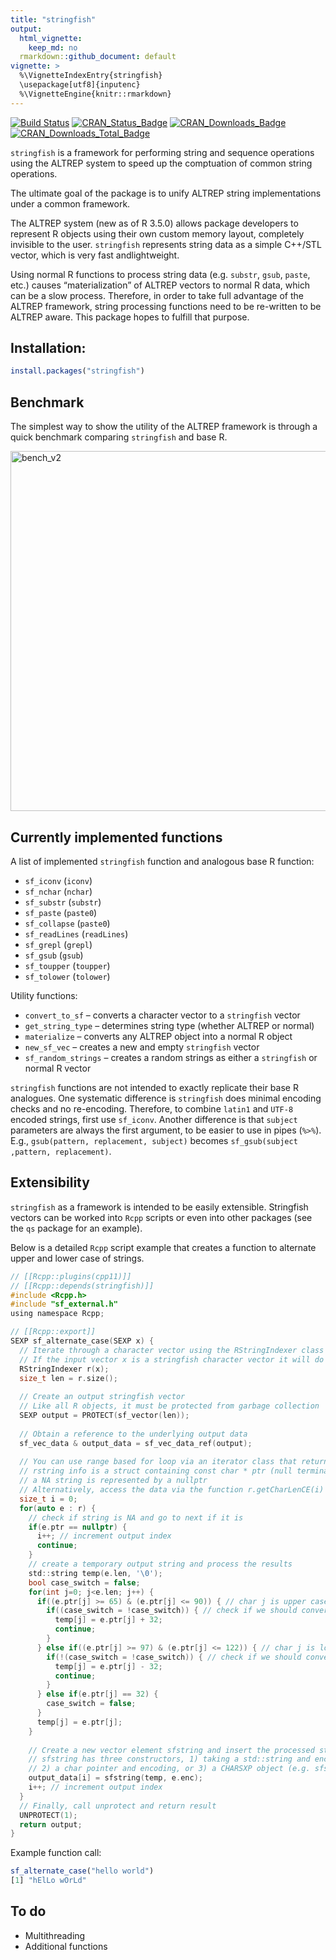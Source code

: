 ```yaml
---
title: "stringfish"
output:
  html_vignette:
    keep_md: no
  rmarkdown::github_document: default
vignette: >
  %\VignetteIndexEntry{stringfish}
  \usepackage[utf8]{inputenc}
  %\VignetteEngine{knitr::rmarkdown}
---
```


<!-- <img src="hex.png" width = "130" height = "150" align="right" style="border:0px;padding:15px"> -->
 
[![Build Status](https://travis-ci.org/traversc/stringfish.svg)](https://travis-ci.org/traversc/stringfish) [![CRAN\_Status\_Badge](http://www.r-pkg.org/badges/version/stringfish)](https://cran.r-project.org/package=stringfish) [![CRAN\_Downloads\_Badge](https://cranlogs.r-pkg.org/badges/stringfish)](https://cran.r-project.org/package=stringfish)
[![CRAN\_Downloads\_Total\_Badge](https://cranlogs.r-pkg.org/badges/grand-total/stringfish)](https://cran.r-project.org/package=stringfish)

`stringfish` is a framework for performing string and sequence operations using the ALTREP system to speed up the comptuation of common string operations. 

The ultimate goal of the package is to unify ALTREP string implementations under a common framework. 

The ALTREP system (new as of R 3.5.0) allows package developers to represent R objects using their own custom memory layout, completely invisible to the user. `stringfish` represents string data as a simple C++/STL vector, which is very fast andlightweight. 

Using normal R functions to process string data (e.g. `substr`, `gsub`, `paste`, etc.) causes "materialization" of ALTREP vectors to normal R data, which can be a slow process. Therefore, in order to take full advantage of the ALTREP framework, string processing functions need to be re-written to be ALTREP aware. This package hopes to fulfill that purpose. 

## Installation:
```r
install.packages("stringfish")
```

## Benchmark

The simplest way to show the utility of the ALTREP framework is through a quick benchmark comparing `stringfish` and base R. 

![](bench_v2.png "bench_v2"){width=576px}


## Currently implemented functions

A list of implemented `stringfish` function and analogous base R function:

* `sf_iconv` (`iconv`)
* `sf_nchar` (`nchar`)
* `sf_substr` (`substr`)
* `sf_paste` (`paste0`)
* `sf_collapse` (`paste0`)
* `sf_readLines` (`readLines`)
* `sf_grepl` (`grepl`)
* `sf_gsub` (`gsub`)
* `sf_toupper` (`toupper`)
* `sf_tolower` (`tolower`)

Utility functions:

* `convert_to_sf` -- converts a character vector to a `stringfish` vector
* `get_string_type` -- determines string type (whether ALTREP or normal)
* `materialize` -- converts any ALTREP object into a normal R object
* `new_sf_vec` -- creates a new and empty `stringfish` vector
* `sf_random_strings` -- creates a random strings as either a `stringfish` or normal R vector

`stringfish` functions are not intended to exactly replicate their base R analogues. One systematic difference is `stringfish` does minimal encoding checks and no re-encoding. Therefore, to combine `latin1` and `UTF-8` encoded strings, first use `sf_iconv`. Another difference is that `subject` parameters are always the first argument, to be easier to use in pipes (`%>%`). E.g., `gsub(pattern, replacement, subject)` becomes `sf_gsub(subject ,pattern, replacement)`.

## Extensibility

`stringfish` as a framework is intended to be easily extensible. Stringfish vectors can be worked into `Rcpp` scripts or even into other packages (see the `qs` package for an example).

Below is a detailed `Rcpp` script example that creates a function to alternate upper and lower case of strings. 

```c
// [[Rcpp::plugins(cpp11)]]
// [[Rcpp::depends(stringfish)]]
#include <Rcpp.h>
#include "sf_external.h"
using namespace Rcpp;

// [[Rcpp::export]]
SEXP sf_alternate_case(SEXP x) {
  // Iterate through a character vector using the RStringIndexer class
  // If the input vector x is a stringfish character vector it will do so without materialization
  RStringIndexer r(x);
  size_t len = r.size();
  
  // Create an output stringfish vector
  // Like all R objects, it must be protected from garbage collection
  SEXP output = PROTECT(sf_vector(len));
  
  // Obtain a reference to the underlying output data
  sf_vec_data & output_data = sf_vec_data_ref(output);
  
  // You can use range based for loop via an iterator class that returns RStringIndexer::rstring_info e
  // rstring info is a struct containing const char * ptr (null terminated), int len, and cetype_t enc
  // a NA string is represented by a nullptr
  // Alternatively, access the data via the function r.getCharLenCE(i)
  size_t i = 0;
  for(auto e : r) {
    // check if string is NA and go to next if it is
    if(e.ptr == nullptr) {
      i++; // increment output index
      continue;
    }
    // create a temporary output string and process the results
    std::string temp(e.len, '\0');
    bool case_switch = false;
    for(int j=0; j<e.len; j++) {
      if((e.ptr[j] >= 65) & (e.ptr[j] <= 90)) { // char j is upper case
        if((case_switch = !case_switch)) { // check if we should convert to lower case
          temp[j] = e.ptr[j] + 32;
          continue;
        }
      } else if((e.ptr[j] >= 97) & (e.ptr[j] <= 122)) { // char j is lower case
        if(!(case_switch = !case_switch)) { // check if we should convert to upper case
          temp[j] = e.ptr[j] - 32;
          continue;
        }
      } else if(e.ptr[j] == 32) {
        case_switch = false;
      }
      temp[j] = e.ptr[j];
    }
    
    // Create a new vector element sfstring and insert the processed string into the stringfish vector
    // sfstring has three constructors, 1) taking a std::string and encoding, 
    // 2) a char pointer and encoding, or 3) a CHARSXP object (e.g. sfstring(NA_STRING))
    output_data[i] = sfstring(temp, e.enc);
    i++; // increment output index
  }
  // Finally, call unprotect and return result
  UNPROTECT(1);
  return output;
}

```

Example function call:
```r
sf_alternate_case("hello world") 
[1] "hElLo wOrLd"
```

## To do
* Multithreading
* Additional functions